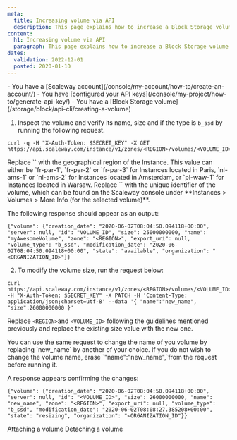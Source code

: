 ```yaml
---
meta:
  title: Increasing volume via API
  description: This page explains how to increase a Block Storage volume using the API.
content:
  h1: Increasing volume via API
  paragraph: This page explains how to increase a Block Storage volume
dates:
  validation: 2022-12-01
  posted: 2020-01-10
---
```


<Message type="requirement">
  - You have a [Scaleway account](/console/my-account/how-to/create-an-account/)   
  - You have [configured your API keys](/console/my-project/how-to/generate-api-key/)
  - You have a [Block Storage volume](/storage/block/api-cli/creating-a-volume)
</Message>

1. Inspect the volume and verify its name, size and if the type is `b_ssd` by running the following request.
  ```
  curl -q -H "X-Auth-Token: $SECRET_KEY" -X GET https://api.scaleway.com/instance/v1/zones/<REGION>/volumes/<VOLUME_ID>
  ```

  <Message type="note">
    Replace `<REGION>` with the geographical region of the Instance. This value can either be `fr-par-1`, `fr-par-2` or  `fr-par-3` for Instances located in Paris, `nl-ams-1` or `nl-ams-2` for Instances located in Amsterdam, or `pl-waw-1` for Instances located in Warsaw. Replace `<VOLUME_ID>` with the unique identifier of the volume, which can be found on the Scaleway console under **Instances > Volumes > More Info (for the selected volume)**.

  </Message>
  
  The following response should appear as an output: 

  ```
  {"volume": {"creation_date": "2020-06-02T08:04:50.094118+00:00", "server": null, "id": "VOLUME_ID", "size": 25000000000, "name": "myAwesomeVolume", "zone": "<REGION>", "export_uri": null, "volume_type": "b_ssd", "modification_date": "2020-06-02T08:04:50.094118+00:00", "state": "available", "organization": "<ORGANIZATION_ID>"}}
  ```
2. To modify the volume size, run the request below: 
  ```
  curl https://api.scaleway.com/instance/v1/zones/<REGION>/volumes/<VOLUME_ID> -H "X-Auth-Token: $SECRET_KEY" -X PATCH -H 'Content-Type: application/json;charset=utf-8' --data '{ "name":"new_name", "size":26000000000 }'
  ``` 
  Replace `<REGION>`and `<VOLUME_ID>` following the guidelines mentioned previously and replace the existing size value with the new one.

  <Message type="note">
    You can use the same request to change the name of you volume by replacing `new_name` by another of your choice. If you do not wish to change the volume name, erase `"name":"new_name",`from the request before running it.

  </Message>

  A response appears confirming the changes:
  ```
  {"volume": {"creation_date": "2020-06-02T08:04:50.094118+00:00", "server": null, "id": "<VOLUME_ID>", "size": 26000000000, "name": "new_name", "zone": "<REGION>", "export_uri": null, "volume_type": "b_ssd", "modification_date": "2020-06-02T08:08:27.385208+00:00", "state": "resizing", "organization": "<ORGANIZATION_ID"}}
  ```


<Navigation title="See Also">
  <PreviousButton to="/storage/block/api-cli/attaching-a-volume">Attaching a volume</PreviousButton>
  <NextButton to="/storage/block/api-cli/detaching-a-volume">Detaching a volume</NextButton>
</Navigation>
